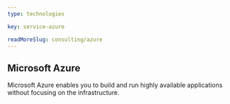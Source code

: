 ```yaml
---
type: technologies

key: service-azure

readMoreSlug: consulting/azure
---
```


## Microsoft Azure

Microsoft Azure enables you to build and run highly available applications without focusing on the infrastructure.
